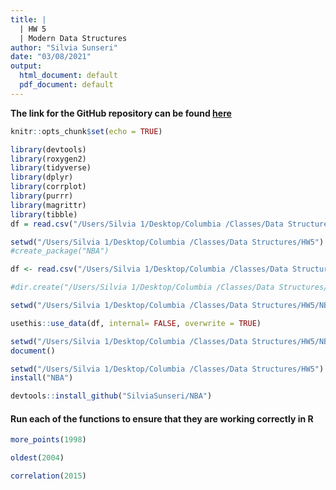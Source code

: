 ```yaml
---
title: |
  | HW 5
  | Modern Data Structures
author: "Silvia Sunseri"
date: "03/08/2021"
output:
  html_document: default
  pdf_document: default
---
```


**The link for the GitHub repository can be found [here](https://github.com/SilviaSunseri/NBA)**

```r
knitr::opts_chunk$set(echo = TRUE)

library(devtools)
library(roxygen2)
library(tidyverse)
library(dplyr)
library(corrplot)
library(purrr)
library(magrittr)
library(tibble)
df = read.csv("/Users/Silvia 1/Desktop/Columbia /Classes/Data Structures/HW2/Seasons_Stats_NBA.csv")

```

```r

setwd("/Users/Silvia 1/Desktop/Columbia /Classes/Data Structures/HW5")
#create_package("NBA") 

```

```r
df <- read.csv("/Users/Silvia 1/Desktop/Columbia /Classes/Data Structures/HW2/Seasons_Stats_NBA.csv")
```

```r
#dir.create("/Users/Silvia 1/Desktop/Columbia /Classes/Data Structures/HW5/NBA/data/")
```

```r
setwd("/Users/Silvia 1/Desktop/Columbia /Classes/Data Structures/HW5/NBA/data/")

usethis::use_data(df, internal= FALSE, overwrite = TRUE)
```

```r
setwd("/Users/Silvia 1/Desktop/Columbia /Classes/Data Structures/HW5/NBA") 
document()
```

```r
setwd("/Users/Silvia 1/Desktop/Columbia /Classes/Data Structures/HW5")
install("NBA")
```
```r
devtools::install_github("SilviaSunseri/NBA") 
```

#### Run each of the functions to ensure that they are working correctly in R

```r
more_points(1998)
```


```r
oldest(2004)
```
```r
correlation(2015)
```
